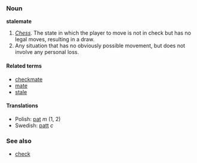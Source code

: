 ===Noun===
'''stalemate'''

#''[[Chess]].''  The state in which the player to move is not in check but has no legal moves, resulting in a draw.
#Any situation that has no obviously possible movement, but does not involve any personal loss.

====Related terms====
*[[checkmate]]
*[[mate]]
*[[stale]]

====Translations====
*Polish: [[pat]] ''m'' (1, 2)
*Swedish: [[patt]] ''c''

===See also===
*[[check]]